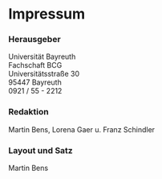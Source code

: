 # Impressum {#impressum}

### Herausgeber {-}

Universität Bayreuth<br>
Fachschaft BCG<br>
Universitätsstraße 30<br>
95447 Bayreuth<br>
0921 / 55 - 2212

### Redaktion {-}

Martin Bens, Lorena Gaer u. Franz Schindler

### Layout und Satz {-}

Martin Bens